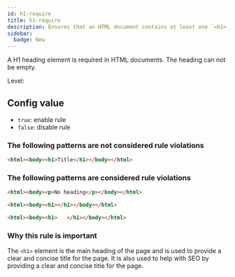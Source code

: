 ```yaml
---
id: h1-require
title: h1-require
description: Ensures that an HTML document contains at least one `<h1>` element for proper document structure and accessibility.
sidebar:
  badge: New
---
```



A H1 heading element is required in HTML documents. The heading can not be empty.

Level: <Badge text="Warning" variant="caution" />

## Config value

- `true`: enable rule
- `false`: disable rule

### The following patterns are **not** considered rule violations

```html
<html><body><h1>Title</h1></body></html>
```

### The following patterns are considered rule violations

```html
<html><body><p>No heading</p></body></html>
```

```html
<html><body><h1></h1></body></html>
```

```html
<html><body><h1>   </h1></body></html>
```

### Why this rule is important

The `<h1>` element is the main heading of the page and is used to provide a clear and concise title for the page. It is also used to help with SEO by providing a clear and concise title for the page.
